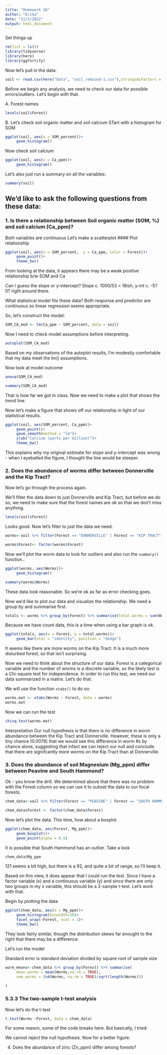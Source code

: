 ```yaml
---
title: "Homework 26"
author: "Erika"
date: "11/2/2022"
output: html_document
---
```

Set things up
```r
rm(list = ls())
library(tidyverse)
library(here)
library(ggfortify)
```

Now let's pull in the data:
```r
soil <- read.csv(here("Data", "soil_reduced-1.csv"),stringsAsFactors = TRUE)
```
Before we begin any analysis, we need to check our data for possible errors/outliers. Let's begin with that.

A. Forest names
```r
levels(soil$Forest)
```
B. Let's check soil organic matter and soil calcium
STart with a histogram for SOM
```r
ggplot(soil, aes(x = SOM_percent))+
     geom_histogram()
```

Now check soil calcium
```r
ggplot(soil, aes(x = Ca_ppm))+
     geom_histogram()
```

Let's also just run a summary on all the variables:
```r
summary(soil)
```

## We'd like to ask the following questions from these data:

### 1. Is there a relationship between Soil organic matter (SOM, %) and soil calcium (Ca_ppm)?

Both variables are continuous
Let's make a scatterplot
#### Plot relationship
```r
ggplot(soil, aes(x = SOM_percent,  y = Ca_ppm, color = Forest))+
     geom_point()+
     theme_bw()
```
From looking at the data, it appears there may be a weak positive relationship b/w SOM and Ca

Can I guess the slope or y-intercept?
Slope c. 1000/53 = 18ish, y-int c. -5? 0? right around there.

What statistical model fits these data?
Both response and predictor are continuous so linear regression seems appropriate.

So, let's construct the model:
```r
SOM_CA_mod <- lm(Ca_ppm ~ SOM_percent, data = soil)
```
Now I need to check model assumptions before interpreting.

```r
autoplot(SOM_CA_mod)
```
Based on my observations of the autoplot results, I'm modestly comfortable that my data meet the lm() assumptions.

Now look at model outcome
```r
anova(SOM_CA_mod)
```
```r
summary(SOM_CA_mod)
```
That is how far we got in class. Now we need to make a plot that shows the trend line.

Now let's make a figure that shows off our relationship in light of our statistical results.

```r
ggplot(soil, aes(SOM_percent, Ca_ppm))+
     geom_point()+
     geom_smooth(method = "lm")+
     ylab("Calcium (parts per million)")+
     theme_bw()
```
This explains why my original estimate for slope and y-intercept was wrong - when I eyeballed the figure, I thought the line would be steeper.


### 2. Does the abundance of worms differ between Donnerville and the Kip Tract?

Now let's go through the process again.

We'll filter the data down to just Donnerville and Kip Tract, but before we do so, we need to make sure that the forest names are ok so that we don't miss anything.
```r
levels(soil$Forest)
```
Looks good. Now let's filter to just the data we need.

```r
worms<-soil %>% filter(Forest == "DONNERVILLE" | Forest == "KIP TRACT")

worms$Forest<- factor(worms$Forest)
```
Now we'll plot the worm data to look for outliers and also run the `summary()` function..

```r
ggplot(worms, aes(Worms))+
     geom_histogram()

summary(worms$Worms)
```
These data look reasonable. So we're ok as far as error checking goes.

Now we'd like to plot our data and visualize the relationship.  We need a group by and summarise first.

```r
totals <- worms %>% group_by(Forest) %>% summarise(total.worms = sum(Worms))
```

Because we have count data, this is a time when using a bar graph is ok.

```r
ggplot(totals, aes(x = Forest, y = total.worms))+
     geom_bar(stat = "identity", position = "dodge")
```
It seems like there are more worms on the Kip Tract. It is a much more disturbed forest, so that isn't surprising.

Now we need to think about the structure of our data. Forest is a categorical variable and the number of worms is a discrete variable, so the likely test is a Chi-square test for independence. In order to run this test, we need our data summarized in a matrix. Let's do that:

We will use the function `xtabs()` to do so:

```r
worms.mat <- xtabs(Worms ~ Forest, data = worms)
worms.mat
```

Now we can run the test
```r
chisq.test(worms.mat)
```
Interpretation
Our null hypothesis is that there is no difference in worm abundance between the Kip Tract and Donnerville. However, these is only a tiny chance (0.0078) that we would see this difference in worm #s by chance alone, suggesting that infact we can reject our null and conclude that there are signifcantly more worms on the Kip Tract than at Donnerville.


### 3. Does the abundance of soil Magnesium (Mg_ppm) differ between Peavine and South Hammond?
Ok - you know the drill. We determined above that there was no problem with the Forest column so we can use it to subset the data to our focal forests.

```r
chem_data<-soil %>% filter(Forest == "PEAVINE" | Forest == "SOUTH HAMMOND")

chem_data$Forest <- factor(chem_data$Forest)
```

Now let's plot the data. This time, how about a boxplot.

```r
ggplot(chem_data, aes(Forest, Mg_ppm))+
     geom_boxplot()+
     geom_point(alpha = 0.5)
```
It is possible that South Hammond has an outlier. Take a look
```r
chem_data$Mg_ppm
```
121 seems a bit high, but there is a 92, and quite a bit of range, so I'll keep it.

Based on this view, it does appear that I could run the test. Since I have a factor variable (x) and a continuous variable (y) and since there are only two groups in my x variable, this should be a 2-sample t-test. Let's work with that.

Begin by plotting the data

```r
ggplot(chem_data, aes(x = Mg_ppm))+
     geom_histogram(binwidth=10)+
     facet_wrap(~Forest, ncol = 1)+
     theme_bw()
```

They look fairly similar, though the distribution skews far enought to the right that there may be a difference.

Let's run the model

Standard error is standard deviation  divided by square root of sample size
```r
worm_means<-chem_data %>% group_by(Forest) %>% summarise(
     mean_worms = mean(Worms,na.rm = TRUE), 
     sem_worms = (sd(Worms, na.rm = TRUE)/sqrt(length(Worms)))
     
)
```

### 5.3.3 The two-sample t-test analysis
Now let's do the t-test
```r
t.test(Worms ~Forest, data = chem_data)
```
For some reason, some of the code breaks here. But basically, I tried:


We cannot reject the null hypothesis. Now for a better figure:



4. Does the abundance of zinc (Zn_ppm) differ among forests?